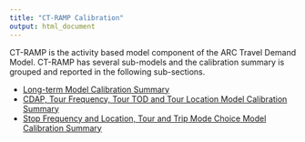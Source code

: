 ```yaml
---
title: "CT-RAMP Calibration"
output: html_document
---
```


CT-RAMP is the activity based model component of the ARC Travel Demand Model. CT-RAMP has several sub-models and the calibration summary is grouped and reported in the following sub-sections.

* [Long-term Model Calibration Summary](UpstreamModelCalibration.html)
* [CDAP, Tour Frequency, Tour TOD and Tour Location Model Calibration Summary](TourModelCalibration.html)
* [Stop Frequency and Location, Tour and Trip Mode Choice Model Calibration Summary](StopandModeChoiceModel.html)
